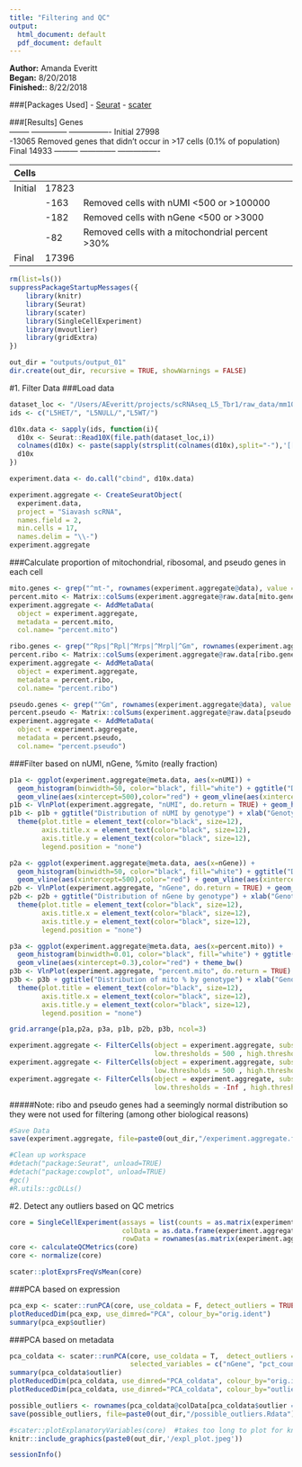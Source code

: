```yaml
---
title: "Filtering and QC"
output:
  html_document: default
  pdf_document: default
---
```


__Author:__ Amanda Everitt  
__Began:__ 8/20/2018  
__Finished:__: 8/22/2018  


###[Packages Used]
- [Seurat](https://satijalab.org/seurat/)
- [scater](https://bioconductor.org/packages/release/bioc/html/scater.html)

###[Results]
Genes                
--------   --------------   ----------------
Initial        27998               
              -13065            Removed genes that didn't occur in >17 cells (0.1% of population)
Final          14933
---------  --------------   ----------------


Cells                
--------   --------------   ----------------
Initial        17823               
                -163            Removed cells with nUMI <500 or >100000
                -182            Removed cells with nGene <500 or >3000
                -82             Removed cells with a mitochondrial percent >30%
Final          17396
---------  --------------   ----------------


```r
rm(list=ls())
suppressPackageStartupMessages({
    library(knitr)
    library(Seurat)
    library(scater)
    library(SingleCellExperiment)
    library(mvoutlier)
    library(gridExtra)
})

out_dir = "outputs/output_01"
dir.create(out_dir, recursive = TRUE, showWarnings = FALSE)
```

#1. Filter Data
###Load data 
```r
dataset_loc <- "/Users/AEveritt/projects/scRNAseq_L5_Tbr1/raw_data/mm10/"
ids <- c("L5HET/", "L5NULL/","L5WT/")

d10x.data <- sapply(ids, function(i){
  d10x <- Seurat::Read10X(file.path(dataset_loc,i))
  colnames(d10x) <- paste(sapply(strsplit(colnames(d10x),split="-"),'[[',1L),i,sep="-")
  d10x
})

experiment.data <- do.call("cbind", d10x.data)

experiment.aggregate <- CreateSeuratObject(
  experiment.data,
  project = "Siavash scRNA", 
  names.field = 2,
  min.cells = 17,
  names.delim = "\\-")
experiment.aggregate 
```

###Calculate proportion of mitochondrial, ribosomal, and pseudo genes in each cell
```r
mito.genes <- grep("^mt-", rownames(experiment.aggregate@data), value = T)
percent.mito <- Matrix::colSums(experiment.aggregate@raw.data[mito.genes, ]) / Matrix::colSums(experiment.aggregate@raw.data)
experiment.aggregate <- AddMetaData(
  object = experiment.aggregate,
  metadata = percent.mito,
  col.name= "percent.mito")

ribo.genes <- grep("^Rps|^Rpl|^Mrps|^Mrpl|^Gm", rownames(experiment.aggregate@data), value = T)
percent.ribo <- Matrix::colSums(experiment.aggregate@raw.data[ribo.genes, ]) / Matrix::colSums(experiment.aggregate@raw.data)
experiment.aggregate <- AddMetaData(
  object = experiment.aggregate,
  metadata = percent.ribo,
  col.name= "percent.ribo")

pseudo.genes <- grep("^Gm", rownames(experiment.aggregate@data), value = T)
percent.pseudo <- Matrix::colSums(experiment.aggregate@raw.data[pseudo.genes, ]) / Matrix::colSums(experiment.aggregate@raw.data)
experiment.aggregate <- AddMetaData(
  object = experiment.aggregate,
  metadata = percent.pseudo,
  col.name= "percent.pseudo")
```

###Filter based on nUMI, nGene, %mito (really fraction)
```r
p1a <- ggplot(experiment.aggregate@meta.data, aes(x=nUMI)) + 
  geom_histogram(binwidth=50, color="black", fill="white") + ggtitle("Distribution of nUMI") +
  geom_vline(aes(xintercept=500),color="red") + geom_vline(aes(xintercept=10000),color="red") + theme_bw()
p1b <- VlnPlot(experiment.aggregate, "nUMI", do.return = TRUE) + geom_hline(yintercept = 10000, color= "red")
p1b <- p1b + ggtitle("Distribution of nUMI by genotype") + xlab("Genotype") + ylab("Count") + theme_bw() + 
  theme(plot.title = element_text(color="black", size=12),
        axis.title.x = element_text(color="black", size=12),
        axis.title.y = element_text(color="black", size=12),
        legend.position = "none")

p2a <- ggplot(experiment.aggregate@meta.data, aes(x=nGene)) + 
  geom_histogram(binwidth=50, color="black", fill="white") + ggtitle("Distribution of nGene") +
  geom_vline(aes(xintercept=500),color="red") + geom_vline(aes(xintercept=3000),color="red") + theme_bw()
p2b <- VlnPlot(experiment.aggregate, "nGene", do.return = TRUE) + geom_hline(yintercept = 3000, color= "red")
p2b <- p2b + ggtitle("Distribution of nGene by genotype") + xlab("Genotype") + ylab("Count") + theme_bw() + 
  theme(plot.title = element_text(color="black", size=12),
        axis.title.x = element_text(color="black", size=12),
        axis.title.y = element_text(color="black", size=12),
        legend.position = "none")

p3a <- ggplot(experiment.aggregate@meta.data, aes(x=percent.mito)) + 
  geom_histogram(binwidth=0.01, color="black", fill="white") + ggtitle("Distribution of mitochondrial percentage") +
  geom_vline(aes(xintercept=0.3),color="red") + theme_bw()
p3b <- VlnPlot(experiment.aggregate, "percent.mito", do.return = TRUE) + geom_hline(yintercept = 0.3, color= "red")
p3b <- p3b + ggtitle("Distribution of mito % by genotype") + xlab("Genotype") + ylab("Count") + theme_bw() + 
  theme(plot.title = element_text(color="black", size=12),
        axis.title.x = element_text(color="black", size=12),
        axis.title.y = element_text(color="black", size=12),
        legend.position = "none")

grid.arrange(p1a,p2a, p3a, p1b, p2b, p3b, ncol=3)
```

```r
experiment.aggregate <- FilterCells(object = experiment.aggregate, subset.names = "nUMI", 
                                    low.thresholds = 500 , high.thresholds = 10000)
experiment.aggregate <- FilterCells(object = experiment.aggregate, subset.names = "nGene", 
                                    low.thresholds = 500 , high.thresholds = 3000)
experiment.aggregate <- FilterCells(object = experiment.aggregate, subset.names = "percent.mito", 
                                    low.thresholds = -Inf , high.thresholds = 0.3)
```

#####Note: ribo and pseudo genes had a seemingly normal distribution so they were not used for filtering (among other biological reasons)
```r
#Save Data 
save(experiment.aggregate, file=paste0(out_dir,"/experiment.aggregate.filtered.Rdata"))

#Clean up workspace
#detach("package:Seurat", unload=TRUE)
#detach("package:cowplot", unload=TRUE)
#gc()
#R.utils::gcDLLs() 
```





#2. Detect any outliers based on QC metrics
```r
core = SingleCellExperiment(assays = list(counts = as.matrix(experiment.aggregate@data)),
                            colData = as.data.frame(experiment.aggregate@meta.data), 
                            rowData = rownames(as.matrix(experiment.aggregate@data)))
core <- calculateQCMetrics(core)
core <- normalize(core)
```
```r
scater::plotExprsFreqVsMean(core)
```

###PCA based on expression 
```r
pca_exp <- scater::runPCA(core, use_coldata = F, detect_outliers = TRUE)
plotReducedDim(pca_exp, use_dimred="PCA", colour_by="orig.ident")
summary(pca_exp$outlier)
```

###PCA based on metadata 
```r
pca_coldata <- scater::runPCA(core, use_coldata = T,  detect_outliers = TRUE,
                              selected_variables = c("nGene", "pct_counts_in_top_500_features", "percent.mito","nUMI"))
summary(pca_coldata$outlier)
plotReducedDim(pca_coldata, use_dimred="PCA_coldata", colour_by="orig.ident")
plotReducedDim(pca_coldata, use_dimred="PCA_coldata", colour_by="outlier")

possible_outliers <- rownames(pca_coldata@colData[pca_coldata$outlier == T,])
save(possible_outliers, file=paste0(out_dir,"/possible_outliers.Rdata"))
```

```r
#scater::plotExplanatoryVariables(core)  #takes too long to plot for knitr and im impatient
knitr::include_graphics(paste0(out_dir,'/expl_plot.jpeg'))
```


```r
sessionInfo()
```

